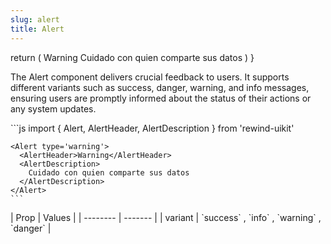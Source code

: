 ```yaml
---
slug: alert
title: Alert
---
```



  return (
    <Alert type='warning'>
      <AlertHeader>Warning</AlertHeader>
      <AlertDescription>Cuidado con quien comparte sus datos</AlertDescription>
    </Alert>
  )
}

The Alert component delivers crucial feedback to users. It supports different variants such as success, danger, warning, and info messages, ensuring users are promptly informed about the status of their actions or any system updates.

<div className="flex flex-col gap-8 justify-center">
  <DocsTemplate preview={WarningPreview()}>
    ```js
    import { Alert, AlertHeader, AlertDescription } from 'rewind-uikit'

    <Alert type='warning'>
      <AlertHeader>Warning</AlertHeader>
      <AlertDescription>
        Cuidado con quien comparte sus datos
      </AlertDescription>
    </Alert>
    ```

  </DocsTemplate>
    <div> 
    | Prop    | Values |
    | -------- | ------- |
    | variant |  `success` , `info` , `warning` , `danger` |
  </div>
  
</div>
